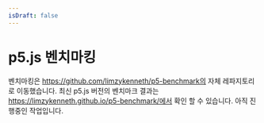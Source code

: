 ```yaml
---
isDraft: false
---
```

# p5.js 벤치마킹

벤치마킹은 https://github.com/limzykenneth/p5-benchmark의 자체 레파지토리로 이동했습니다. 최신 p5.js 버전의 벤치마크 결과는 https://limzykenneth.github.io/p5-benchmark/에서 확인 할 수 있습니다. 아직 진행중인 작업입니다.
